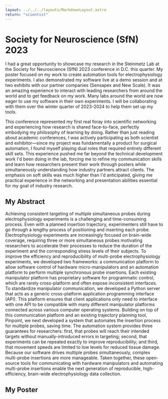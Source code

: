 ```yaml
---
layout: ../../../layouts/MarkdownLayout.astro
return: "scientist"
---
```


# Society for Neuroscience (SfN) 2023

I had a great opportunity to showcase my research in the Steinmetz Lab at the Society for Neuroscience (SfN) 2023 conference in D.C. this quarter. My poster focused on my work to create automation tools for electrophysiology experiments. I also demonstrated my software live at a demo session and at two exhibits with our partner companies (Sensapex and New Scale). It was an amazing experience to interact with leading researchers from around the world and to get feedback on my work. Many labs around the world are now eager to use my software in their own experiments. I will be collaborating with them over the winter quarter of 2023-2024 to help them set up my tools.

This conference represented my first real foray into scientific networking and experiencing how research is shared face-to-face, perfectly embodying my philosophy of learning by doing. Rather than just reading about academic conferences, I was actively participating as both scientist and exhibitor—since my project was fundamentally a product for surgical automation, I found myself playing dual roles that required entirely different skill sets. This experience pushed me far beyond the technical development work I'd been doing in the lab, forcing me to refine my communication skills and learn how researchers present their work through posters while simultaneously understanding how industry partners attract clients. The emphasis on soft skills was much higher than I'd anticipated, giving me practical experience in the networking and presentation abilities essential for my goal of industry research.

## My Abstract
Achieving consistent targeting of multiple simultaneous probes during electrophysiology experiments is a challenging and time-consuming process. Even with a planned insertion trajectory, experimenters still have to go through a lengthy process of positioning and inserting each probe. Electrophysiology experiments are increasingly focused on brain-wide coverage, requiring three or more simultaneous probes motivating researchers to accelerate their processes to reduce the duration of the experiment and the corresponding stress levels of their subjects. To improve the efficiency and reproducibility of multi-probe electrophysiology experiments, we developed two frameworks: a communication platform to allow software control of hardware micro-manipulators and an automation platform to perform multiple synchronous probe insertions. Each existing manipulator platform has proprietary software for programmatic control, which are rarely cross-platform and often expose inconsistent interfaces. To standardize manipulator communication, we developed a Python server that acts as a generic cross-platform application programming interface (API). This platform ensures that client applications only need to interface with one API to be compatible with many different manipulator platforms connected across various computer operating systems. Building on top of this communication platform and an existing trajectory planning tool, Pinpoint, we next developed a system that automates the insertion process for multiple probes, saving time. The automation system provides three guarantees for researchers: first, that probes will reach their intended targets without manually-introduced errors in targeting; second, that experiments can be repeated exactly to improve reproducibility; and third, that movement speeds are limited to low levels for reduced tissue damage. Because our software drives multiple probes simultaneously, complex multi-probe insertions are more manageable. Taken together, these open-source tools for communicating with hardware manipulators and automating multi-probe insertions enable the next generation of reproducible, high-efficiency, brain-wide electrophysiology data collection.

## My Poster
<PdfViewer path="sfn23"/>
